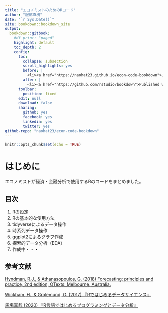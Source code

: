 ```yaml
---
title: "エコノミストのためのRコード"
author: "服部直樹"
date: "`r Sys.Date()`"
site: bookdown::bookdown_site
output: 
  bookdown::gitbook:
    #df_print: "paged"
    highlight: default
    toc_depth: 2
    config:
      toc:
        collapse: subsection
        scroll_highlights: yes
        before: |
          <li><a href="https://naohat23.github.io/econ-code-bookdown">エコノミストのためのRコード</a></li>
        after: |
          <li><a href="https://github.com/rstudio/bookdown">Published with bookdown</a></li>
      toolbar:
        position: fixed
      edit: null
      download: false
      sharing:
        github: yes
        facebook: yes
        linkedin: yes
        twitter: yes
github-repo: "naohat23/econ-code-bookdown"
---
```


```r
knitr::opts_chunk$set(echo = TRUE)
```

# はじめに {.unnumbered}

エコノミストが経済・金融分析で使用するRのコードをまとめました。

## 目次 {.unnumbered}

1.  Rの設定
2.  Rの基本的な使用方法
3.  tidyverseによるデータ操作
4.  時系列データ操作
5.  ggplot2によるグラフ作成
6.  探索的データ分析（EDA）
7.  作成中・・・

## 参考文献 {.unnumbered}

[Hyndman, R.J., & Athanasopoulos, G. (2018) Forecasting: principles and practice, 2nd edition, OTexts: Melbourne, Australia.](https://otexts.com/fpp2/)

[Wickham, H., & Grolemund, G. (2017) 『Rではじめるデータサイエンス』](https://www.oreilly.co.jp/books/9784873118147/)

[馬場真哉 (2020) 『R言語ではじめるプログラミングとデータ分析』](https://www.socym.co.jp/book/1238)
